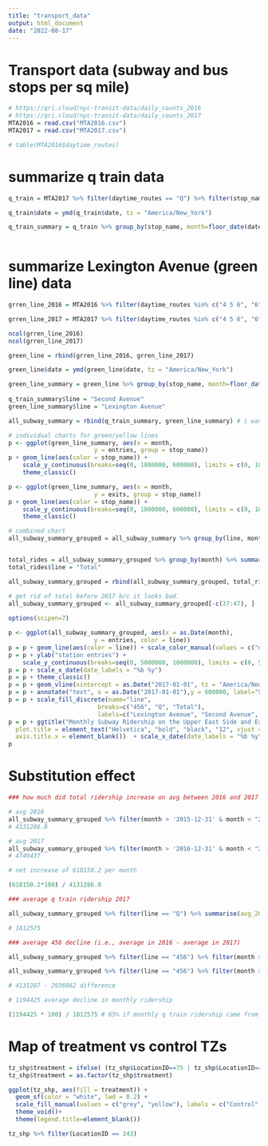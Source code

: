 ```yaml
---
title: "transport_data"
output: html_document
date: "2022-08-17"
---
```


# Transport data (subway and bus stops per sq mile)
```r
# https://qri.cloud/nyc-transit-data/daily_counts_2016
# https://qri.cloud/nyc-transit-data/daily_counts_2017
MTA2016 = read.csv("MTA2016.csv")
MTA2017 = read.csv("MTA2017.csv")

# table(MTA2016$daytime_routes)
```

# summarize q train data
```r
q_train = MTA2017 %>% filter(daytime_routes == "Q") %>% filter(stop_name %in% c("72 St", "86 St", "96 St"))

q_train$date = ymd(q_train$date, tz = "America/New_York") 

q_train_summary = q_train %>% group_by(stop_name, month=floor_date(date, "month")) %>% summarise(entries = sum(entries),
                                                                                                    exits = sum(exits))
```

# summarize Lexington Avenue (green line) data
```r
grren_line_2016 = MTA2016 %>% filter(daytime_routes %in% c("4 5 6", "6")) %>% filter(stop_name %in% c("96 St", "86 St", "77 St", "68 St - Hunter College"))

grren_line_2017 = MTA2017 %>% filter(daytime_routes %in% c("4 5 6", "6")) %>% filter(stop_name %in% c("96 St", "86 St", "77 St", "68 St - Hunter College"))

ncol(grren_line_2016)
ncol(grren_line_2017)

green_line = rbind(grren_line_2016, grren_line_2017)

green_line$date = ymd(green_line$date, tz = "America/New_York") 

green_line_summary = green_line %>% group_by(stop_name, month=floor_date(date, "month")) %>% summarise(entries = sum(entries),
                                                                                                    exits = sum(exits))
q_train_summary$line = "Second Avenue"
green_line_summary$line = "Lexington Avenue"

all_subway_summary = rbind(q_train_summary, green_line_summary) # i want to do nested colors 

# individual charts for green/yellow lines
p <- ggplot(green_line_summary, aes(x = month,
                        y = entries, group = stop_name))
p + geom_line(aes(color = stop_name)) +
    scale_y_continuous(breaks=seq(0, 1800000, 600000), limits = c(0, 1800000)) +
    theme_classic()

p <- ggplot(green_line_summary, aes(x = month,
                        y = exits, group = stop_name))
p + geom_line(aes(color = stop_name)) +
    scale_y_continuous(breaks=seq(0, 1800000, 600000), limits = c(0, 1800000)) +
    theme_classic()

# combined chart 
all_subway_summary_grouped = all_subway_summary %>% group_by(line, month) %>% summarise(entries = sum(entries))


total_rides = all_subway_summary_grouped %>% group_by(month) %>% summarise(entries = sum(entries)) 
total_rides$line = "Total"

all_subway_summary_grouped = rbind(all_subway_summary_grouped, total_rides)

# get rid of total before 2017 b/c it looks bad. 
all_subway_summary_grouped <- all_subway_summary_grouped[-c(37:47), ]
  
options(scipen=7)

p <- ggplot(all_subway_summary_grouped, aes(x = as.Date(month),
                        y = entries, color = line))
p = p + geom_line(aes(color = line)) + scale_color_manual(values = c("darkgreen", "gold", "lightgrey"))
p = p + ylab("station entries") +
    scale_y_continuous(breaks=seq(0, 5000000, 1000000), limits = c(0, 5500000))
p = p + scale_x_date(date_labels = "%b %y")
p = p + theme_classic()
p = p + geom_vline(xintercept = as.Date("2017-01-01", tz = "America/New_York"), linetype="dashed", color = "rosybrown", size=.5) 
p = p + annotate("text", x = as.Date("2017-01-01"),y = 600000, label="Second Avenue Subway launches",hjust= -.025, colour = "rosybrown", size = 3.5)
p = p + scale_fill_discrete(name="line",
                         breaks=c("456", "Q", "Total"),
                         labels=c("Lexington Avenue", "Second Avenue", "Total"))
p = p + ggtitle("Monthly Subway Ridership on the Upper East Side and East Harlem", subtitle = "2016 to 2018") + theme(legend.title=element_blank(),
  plot.title = element_text("Helvetica", "bold", "black", "12", vjust = 2),
  axis.title.x = element_blank())  + scale_x_date(date_labels = "%b %y")
p 
```

# Substitution effect
```r
### how much did total ridership increase on avg between 2016 and 2017

# avg 2016
all_subway_summary_grouped %>% filter(month > '2015-12-31' & month < "2016-12-31") %>% summarise(avg_2016 = sum(entries) / 12)
# 4131286.8

# avg 2017
all_subway_summary_grouped %>% filter(month > '2016-12-31' & month < "2017-12-31") %>% summarise(avg_2017 = sum(entries) / 12)
# 4749437

# net increase of 618150.2 per month

(618150.2*100) / 4131286.8

### average q train ridership 2017

all_subway_summary_grouped %>% filter(line == "Q") %>% summarise(avg_2017 = sum(entries) / 12)

# 1812575

### average 456 decline (i.e., average in 2016 - average in 2017)

all_subway_summary_grouped %>% filter(line == "456") %>% filter(month > '2015-12-31' & month < "2016-12-31") %>% summarise(avg_2016 = sum(entries) / 12)

all_subway_summary_grouped %>% filter(line == "456") %>% filter(month > '2016-12-31' & month < "2017-12-31") %>% summarise(avg_2017 = sum(entries) / 12)

# 4131287 - 2936862 difference 

# 1194425 average decline in monthly ridership 

(1194425 * 100) / 1812575 # 65% if monthly q train ridership came from the 456 line
```

# Map of treatment vs control TZs
```r
tz_shp$treatment = ifelse( (tz_shp$LocationID==75 | tz_shp$LocationID==262 | tz_shp$LocationID==263 | tz_shp$LocationID==140 | tz_shp$LocationID==141 | tz_shp$LocationID==236 | tz_shp$LocationID==237), 1, 0)
tz_shp$treatment = as.factor(tz_shp$treatment)

ggplot(tz_shp, aes(fill = treatment)) + 
  geom_sf(color = "white", lwd = 0.2) + 
  scale_fill_manual(values = c("grey", "yellow"), labels = c("Control", "Treatment")) + 
  theme_void()+
  theme(legend.title=element_blank())

tz_shp %>% filter(LocationID == 243)
```